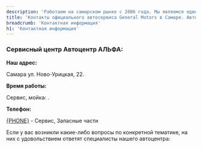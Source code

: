 ```yaml
---
description: 'Работаем на самарском рынке с 2006 года. Мы являемся единственным в Самаре официально авторизованным центром по обслуживанию американских, европейских и корейских авто General Motors. Запись на ремонт и ТО. Контакты указаны на сайте'
title: 'Контакты официального автосервиса General Motors в Самаре. Автоцентр Альфа'
breadcrumb: 'Контактная информация'
h1: 'Контактная информация'
---
```


<h3>Сервисный центр Автоцентр АЛЬФА:</h3>
<p><strong>Наш адрес:</strong></p>
<p>
	 Самара ул. Ново-Урицкая, 22.
</p>
<p><strong>Время работы:</strong></p>
<p>
 Сервис, мойка: <Fragment set:html={workHours} />.
</p>
<p><strong>Телефон:</strong></p>
<p>
 <a href={`tel:${phoneFormat(PHONE)}`}>{PHONE}</a> - Сервис, Запасные части
</p>
<p>
	 Если у вас возникли какие-либо вопросы по конкретной тематике, на них с удовольствием ответят специалисты нашего автоцентра:
</p>
<div class="h-[400px]">
	<Map mapImg="/img/map-bg.webp" salons={salons} class="h-full" />
</div>
